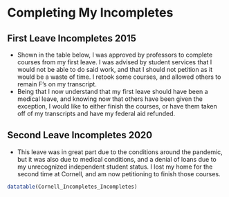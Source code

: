
# Completing My Incompletes


## First Leave Incompletes 2015
- Shown in the table below, I was approved by professors to complete courses from my first leave.  I was advised by student services that I would not be able to do said work, and that I should not petition as it would be a waste of time.  I retook some courses, and allowed others to remain F's on my transcript.
- Being that I now understand that my first leave should have been a medical leave, and knowing now that others have been given the exception, I would like to either finish the courses, or have them taken off of my transcripts and have my federal aid refunded.

## Second Leave Incompletes 2020
- This leave was in great part due to the conditions around the pandemic, but it was also due to medical conditions, and a denial of loans due to my unrecognized independent student status.  I lost my home for the second time at Cornell, and am now petitioning to finish those courses.

```r

datatable(Cornell_Incompletes_Incompletes)

```

